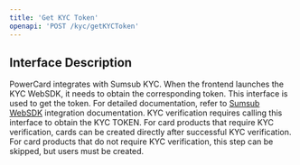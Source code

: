 ```yaml
---
title: 'Get KYC Token'
openapi: 'POST /kyc/getKYCToken'
---
```


## Interface Description
PowerCard integrates with Sumsub KYC. When the frontend launches the KYC WebSDK, it needs to obtain the corresponding token. This interface is used to get the token. For detailed documentation, refer to [Sumsub WebSDK](https://docs.sumsub.com/docs/get-started-with-web-sdk) integration documentation.
KYC verification requires calling this interface to obtain the KYC TOKEN.
<Note>For card products that require KYC verification, cards can be created directly after successful KYC verification.  
For card products that do not require KYC verification, this step can be skipped, but users must be created.</Note>
